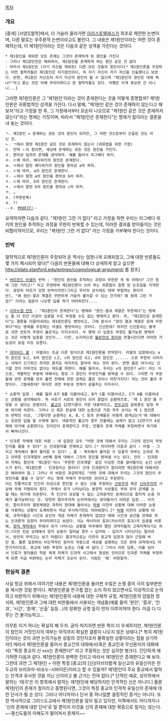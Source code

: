 [[목차]]

=== 개요 ===
[중세] [서양][철학]에서, 더 거슬러 올라가면 [[아리스토텔레스]]가 최초로 제안한 논변이며, 다른 말로는 우주론적 논변이라고도 불린다. 그 내용은 제1원인이라는 어떤 것이 존재하는데, 이 제1원인이라는 것은 다음과 같은 성격을 가진다는 것이다.

 * 제1원인을 제외한 모든 존재는 그것이 존재하게 된 원인을 가진다
 - 그러나 제1원인만은 예외여서, 제1원인을 존재하게 하는 원인 같은 건 없다
 - 따라서 제1원인은 (자기 자신을 제외한) 다른 모든 것들의 원인이다[* 제1원인론을 주장하는 어떤 철학자들은 제1원인은 자기원인이다, 즉 자기 자신이 자기 자신을 산출했다고 보았다. 반면, 제1원인 자신조차 자기 자신의 원인이 될 수 없으며 "제1원인의 원인은 대체 뭐냐?"라고 묻는 것은 아예 무의미하다고 본 철학자들도 있다. 어쨌든 이게 중요한 건 아니니...]

그러면 제1원인론은 그 '제1원인'이라는 것이 존재한다는 것을 어떻게 증명할까? 제1원인론은 귀류법적인 성격을 가진다. 다시 말해, "제1원인 같은 것이 존재하지 않는다고 해 보자"라고 가정을 한 후, 그 가정에서부터 모순이 나오므로 "제1원인 같은 것은 존재하지 않는다"라는 명제는 거짓이며, 따라서 "제1원인은 존재한다"는 명제가 참이라는 결론을 내 놓는 것이다.

 ㄱ. 제1원인 = 존재하는 모든 것의 원인이 되지만, 그 어떤 것으로부터 산출된 것도 아닌 것.
 ㄴ. ㄱ에서 말한 제1원인 같은 것은 존재하지 않는다 (귀류법을 위한 가정)
 ㄷ. 만약 ㄴ이 참이면, 세상에 존재하는 모든 것은 원인을 가진다.
 ㄹ. 편의상 임의의 존재를 생각하자. 예를 들어서 리그베다 위키.
 ㅁ. ㄷ에 따라, 베다위키의 원인은 존재한다.
 ㅂ. ㅁ에서 말한 베다위키의 원인을 편의상 a라 하자.
 ㅅ. ㄷ에 따라, a의 원인은 존재한다.
 ㅇ. ㅅ에서 말한 a의 원인을 편의상 b라 하자.
 ㅈ. ㄷ에 따라, b의 원인은 존재한다.
 ㅊ. ㅈ에서 말한 b의 원인을 편의상 c라 하자.
 ㅋ. …
 ㅌ. (무한반복)
 ㅍ. ?!
 --ㅎ. [[PROFIT!]]--

요약하자면 다음과 같다. "제1원인 그런 거 없다" 라고 가정을 하면 우리는 리그베다 위키의 원인을 추적하는 과정을 무한히 반복할 수 있는데, 이러한 결과를 받아들이는 것은 비합리적이므로, 우리는 "제1원인 그런 거 없다" 라는 가정을 거부해야 한다는 것이다.

=== 반박 ===
철학적으로 제1원인론이 주장되어 온 역사는 엄청나게 오래되었고, 그에 대한 반론들도 몇 가지 제시되어 왔다[* 다음의 반론들에 대해 더 상세하게 알고 싶으면 http://plato.stanford.edu/entries/cosmological-argument/ 를 참조]

 * [[버트런드 러셀]]의 반박 : "원인의 원인을 추적하는 과정이 무한한 게 뭐 어때서? 그건 원래 그런 거라고!" 라고 주장하여 제1원인론이 쓰려 하는 귀류법이 잘못 된 논조임을 지적한다. 굉장히 어조가 강한 반박이지만(그리고 우리의 상식에도 대략 부합하는 편이지만), "왜 원인-결과 계열은 무한하게 거슬러 올라갈 수 있는 건가여? 왜 원래 그런 거임?" 이라는 질문이 나오면 답을 하기 어려워진다....

 * [[이마누엘 칸트]] : "제1원인이 존재한다"는 명제와 "원인-결과 계열은 무한하다"는 명제는 둘 다 인간 이성이 입증할 수도 부정할 수도 없는 명제라고 본다. 즉, "제1원인은 존재한다"는 결론을 이끌어내려는 제1원인론도 병맛이고, 그에 맞서서 "원인 결과 계열은 원래 무한하다"라는 명제를 주장하는 러셀도 병맛이라는 것이다. 신선한데? 하지만 신선함과는 별개로 과연 칸트의 주장이 옳은지는 미지수이다. 두 명제 다 입증도 부정도 불가능한 명제라는 것은 어떻게 입증할 것인지... 다만, 논리적으로 [[불완전성 정리]]와 연결시킨다면 어떠한 가능성이 보일 지도 모른다.

 * [[데이비드 흄]] : 러셀과는 조금 다른 방식으로 제1원인론을 반박한다. 러셀의 입장에서는 a의 원인은 b고, b의 원인은 c고, c의 원인은 d고, d의 원인은 ...... 으로 무한히 이어지는 사태가 신기하긴 하지만 묻지도 따지지도 말아야 하는 것이 된다. 반면 흄은 여기서는 신기할 것이 아무것도 없다는 태도를 취한다. 예를 들어서, 우리는 v의 원인은? w다! 라는 식으로, 개별적인 부분에 대해서는 항상 그 원인이 무엇인지를 밝혀낼 수 있다. 그러면 각 부분들에 관한 문제를 모두 풀면 전체에 관한 문제도 풀린 것이나 마찬가지다! 라는 것이 흄의 주장이다. 그럴싸한데? 하지만 과연 부분과 전체가 같을지는 미지수다. 

 * 순환적 입장 : 예를 들어 A가 B를 이끌어내고, B가 C를 이끌어내고, C가 A를 이끌어내는 상황을 생각해보자. 즉 서로가 서로의 원인이 되어 끝없이 순환하므로, '제 1 원인'을 가정할 수 없다는 관점이다. [[불교]]의 12연기론이 가장 대표적이고, [[힌두교]]의 윤회론도 일정 부분 여기에 속한다. 그러나 신 혹은 현실에 대한 논증으로 가장 자주 쓰이는 제 1 원인론의 반박인 이상, '그렇다면 순환하는 A, B, C 등의 존재들은 어떻게 생겨났는가'에 대해서는 모호한 답을 할 수밖에 없다. 대표적인 불교의 경우 만물에는 실체가 없고 12연기가 4성제에 의거해 순환한다는 진리만이 존재한다고 주장, 만물의 존재 자체를 부정하면서 여기에서 빠져나간다.

 * 인과론 자체에 대한 비판 : 네 입장은 모두 "어떤 것에 대해서 우리는 그것의 원인이 무엇인지를 물을 수 있다" 는 인과원리를 전제하고 있다.[* 차이라면 다음과 같다 : 러셀 - 그리고 계속해서 물어 올라갈 수 있다! , 흄 - 계속해서 올라갈 수 있을지 여부는 논외로 하고 아무튼 인과계열의 n번째 항에 대해서 그것의 원인을 밝혀낼 수는 있다, 칸트 - 인과원리 자체는 참인데 '제1원인'이나 '무한한 인과계열' 같은 이상한 것을 끌어들이는 순간 난센스가 된다, 제1원인론 - 인과원리는 참이다! 근데 인과원리가 참이려면 제1원인에 대해서만은 예외여야 함.] 그러나 이 비판은 과감하게도 "어떤 것에 대해서 우리는 그것의 원인이 무엇인지를 물을 수 있다" 라는 명제 자체가 무의미한 것이라고 주장한다.
 이는 전통적으로 인간의 이성으로 판단할 수 없는 신을 주장하는 [[근본주의]] 혹은 [[신비주의]]적 사상에 의해 지탱되어 왔다. 무에서 유가 나타났다는 동양적 사상들도 무와 유의 관계를 논할 때는 여기에 의존한다. 즉 인간이 상상할 수 없는 고차원적인 문제이므로 합리적 논증 자체가 불가능하다는 것. 당연히 합리주의적 논리학에서는 받아들이기 어려운 입장... 이지만, 합리주의의 결정체였던 과학이 현대에 들어서는 [[빅뱅]] 이전의 상황에 대해 이러한 논증을 사용하는 상황이 도래하면서 마냥 무시하기만도 어려워졌다.[* [[빅뱅]] 이전의 상황에 대해, 과학자들은 시간과 공간의 개념 자체가 존재하지 않았던 때에 시간과 공간을 전제로 하는 인과론적 입장이 무의미하다고 보았다. 이는 캐시미어 효과(카슈미르 효과)의 입증을 비롯해, [[양자 역학]]에서 무에서 유가 나타나는 상황을 마주해야 했던 과학자들의 고육지책이기도 하다.(다만 진공 상태에서 양자 요동이 일어날 경우 + 입자와 - 입자가 나타난다는 말이라서, 완전히 무라고는 보기 어렵다) 결과적으로는 이전의 종교적 입장과 많이 근접해 버린 셈. 물론 일정하되 비인격적인 원리의 작동으로 세상을 설명하는 것은 현대 과학에서도 마찬가지이므로, 종교에 대한 부정의 논조는 다를 바 없다.] 그러나 이런 담론, 이를 넘어서 인류가 쌓아올린 학문 체계 자체가 인과적 사고에서 형성된 것이므로 인과론 자체를 부정하게 되면 지금 비판하는 논리 자체가 모순이 된다. 사람은 '왜' 비판할까. 
=== 현실적 결론 ===
사실 방금 위에서 이야기한 내용은 제1원인론을 둘러싼 수많은 논쟁 중의 극히 일부분만을 제시한 것일 뿐이다. 제1원인론을 뜬구름 잡는 소리 하지 않으면서도 이성적으로 논의하고 비판하기 위해서는 제1원인론의 내용에 대한 구체적 규정, 제1원인론의 엄밀한 정식화, 제1원인론과 그에 대한 비판들에서 사용되는 개념들(예를 들어 '원인', '결과', '인과', '시간', '존재', '산출' 등등...)의 정확한 규명 등이 먼저 이루어져야 한다. 이걸 다 다루는 건 불가능하고...

아무튼 이거 하나는 확실히 해 두자. 굳이 따지자면 반론 쪽이 더 우세하지만, 제1원인론이 참인지 거짓인지의 여부는 아직까지 확실한 결론이 나오지 않은 상태다.[* 특히 제1원인이라는 것이 과연 논의가능한 성질의 것인지조차 불확실한 상황이라는 점을 상기하자!] 따라서 제1원인론을 들어서 종교간의 대화에서(혹은 종교인과 무신론자의 대화에서) "특정 종교의 신 xxx는 존재한다!" 라고 주장하는 것은 심각한 병크다. 간단하게 얘기하면 다음과 같다. 제1원인론이 완벽한 진리고 따라서 제1원인은 존재한다고 해 보자. 그런데 과연 그 제1원인 = 어떤 특정 [종교]의 [신](아브라함계 일신교의 유일신이든 힌두교의 브라흐마-비슈누-시바이든)이라고 할 수 있을까? 제1원인이 주요 종교에서 말하는 인격과 유사한 것을 지닌 신이라고 볼 근거는 전혀 없다.[* 단적인 예로, 성리학에서 말하는 '태극'은 이 항목에서 말하는 제1원인에 해당하지만 인격적인 신은 아니다.] 물론 제1원인의 존재가 참이라고 증명된다면, 그것이 특정 종교의 인격적 유일신의 존재에 대한 단서가 될 순 있다. 그러나 어디까지나 단서 중 하나일뿐 결정적인 증거는 아니다. 또한 역사적으로 그리스도교에서 제1원인론을 많이 밀고 있지만, 이쪽에서도 어디까지나 '신의 존재에 대한 단서'로 밀 뿐이지 이것을 신의 존재에 대한 확증으로 밀지는 않는다. ~~평신도들의 이해도가 떨어져서 문제지~~
